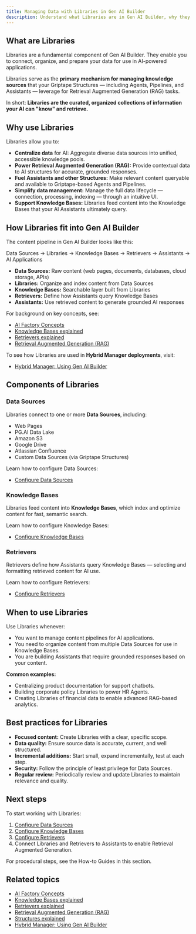 ```yaml
---
title: Managing Data with Libraries in Gen AI Builder
description: Understand what Libraries are in Gen AI Builder, why they matter, and how they power AI applications through Data Sources, Knowledge Bases, and Retrievers.
---
```


## What are Libraries

Libraries are a fundamental component of Gen AI Builder.
They enable you to connect, organize, and prepare your data for use in AI-powered applications.

Libraries serve as the **primary mechanism for managing knowledge sources** that your Griptape Structures — including Agents, Pipelines, and Assistants — leverage for Retrieval Augmented Generation (RAG) tasks.

In short:
**Libraries are the curated, organized collections of information your AI can "know" and retrieve.**

## Why use Libraries

Libraries allow you to:

-   **Centralize data** for AI: Aggregate diverse data sources into unified, accessible knowledge pools.
-   **Power Retrieval Augmented Generation (RAG):** Provide contextual data to AI structures for accurate, grounded responses.
-   **Fuel Assistants and other Structures:** Make relevant content queryable and available to Griptape-based Agents and Pipelines.
-   **Simplify data management:** Manage the full data lifecycle — connection, processing, indexing — through an intuitive UI.
-   **Support Knowledge Bases:** Libraries feed content into the Knowledge Bases that your AI Assistants ultimately query.

## How Libraries fit into Gen AI Builder

The content pipeline in Gen AI Builder looks like this:

Data Sources → Libraries → Knowledge Bases → Retrievers → Assistants → AI Applications

-   **Data Sources:** Raw content (web pages, documents, databases, cloud storage, APIs)
-   **Libraries:** Organize and index content from Data Sources
-   **Knowledge Bases:** Searchable layer built from Libraries
-   **Retrievers:** Define how Assistants query Knowledge Bases
-   **Assistants:** Use retrieved content to generate grounded AI responses

For background on key concepts, see:

-   [AI Factory Concepts](/edb-postgres-ai/ai-factory/learn/explained/ai-factory-concepts/)
-   [Knowledge Bases explained](/edb-postgres-ai/ai-factory/learn/explained/knowledge-bases-explained/)
-   [Retrievers explained](/edb-postgres-ai/ai-factory/learn/explained/retrievers-explained)
-   [Retrieval Augmented Generation (RAG)](/edb-postgres-ai/ai-factory/learn/explained/terminology/#retrieval-augmented-generation-rag)

To see how Libraries are used in **Hybrid Manager deployments**, visit:

-   [Hybrid Manager: Using Gen AI Builder](/edb-postgres-ai/hybrid-manager/ai-factory/gen-ai/builder)

## Components of Libraries

### Data Sources

Libraries connect to one or more **Data Sources**, including:

-   Web Pages
-   PG.AI Data Lake
-   Amazon S3
-   Google Drive
-   Atlassian Confluence
-   Custom Data Sources (via Griptape Structures)

Learn how to configure Data Sources:

-   [Configure Data Sources](./data-sources)

### Knowledge Bases

Libraries feed content into **Knowledge Bases**, which index and optimize content for fast, semantic search.

Learn how to configure Knowledge Bases:

-   [Configure Knowledge Bases](./knowledge-bases)

### Retrievers

Retrievers define how Assistants query Knowledge Bases — selecting and formatting retrieved content for AI use.

Learn how to configure Retrievers:

-   [Configure Retrievers](./retrivers)

## When to use Libraries

Use Libraries whenever:

-   You want to manage content pipelines for AI applications.
-   You need to organize content from multiple Data Sources for use in Knowledge Bases.
-   You are building Assistants that require grounded responses based on your content.

**Common examples:**

-   Centralizing product documentation for support chatbots.
-   Building corporate policy Libraries to power HR Agents.
-   Creating Libraries of financial data to enable advanced RAG-based analytics.

## Best practices for Libraries

-   **Focused content:** Create Libraries with a clear, specific scope.
-   **Data quality:** Ensure source data is accurate, current, and well structured.
-   **Incremental additions:** Start small, expand incrementally, test at each step.
-   **Security:** Follow the principle of least privilege for Data Sources.
-   **Regular review:** Periodically review and update Libraries to maintain relevance and quality.

## Next steps

To start working with Libraries:

1.  [Configure Data Sources](./data-sources)
2.  [Configure Knowledge Bases](./knowledge-bases)
3.  [Configure Retrievers](./retrivers)
4.  Connect Libraries and Retrievers to Assistants to enable Retrieval Augmented Generation.

For procedural steps, see the How-to Guides in this section.

## Related topics

-   [AI Factory Concepts](/edb-postgres-ai/ai-factory/learn/explained/ai-factory-concepts/)
-   [Knowledge Bases explained](/edb-postgres-ai/ai-factory/learn/explained/knowledge-bases-explained/)
-   [Retrievers explained](/edb-postgres-ai/ai-factory/learn/explained/retrievers-explained)
-   [Retrieval Augmented Generation (RAG)](/edb-postgres-ai/ai-factory/learn/explained/terminology/#retrieval-augmented-generation-rag)
-   [Structures explained](/edb-postgres-ai/ai-factory/learn/explained/structures-explained/)
-   [Hybrid Manager: Using Gen AI Builder](/edb-postgres-ai/hybrid-manager/ai-factory/gen-ai/builder)
